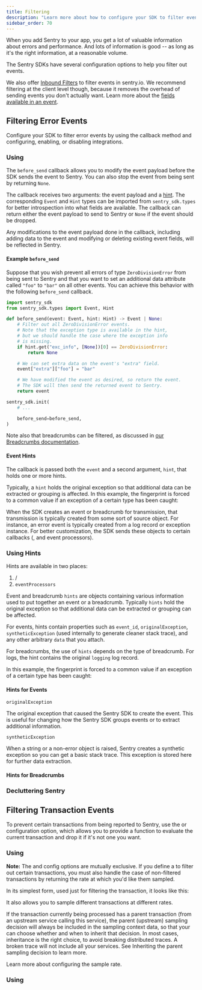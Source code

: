 ```yaml
---
title: Filtering
description: "Learn more about how to configure your SDK to filter events reported to Sentry."
sidebar_order: 70
---
```


When you add Sentry to your app, you get a lot of valuable information about errors and performance. And lots of information is good -- as long as it's the right information, at a reasonable volume.

The Sentry SDKs have several configuration options to help you filter out events.

We also offer [Inbound Filters](/concepts/data-management/filtering/) to filter events in sentry.io. We recommend filtering at the client level though, because it removes the overhead of sending events you don't actually want. Learn more about the [fields available in an event](https://develop.sentry.dev/sdk/data-model/event-payloads/).

## Filtering Error Events

Configure your SDK to filter error events by using the <PlatformIdentifier name="before-send" /> callback method and configuring, enabling, or disabling integrations.

### Using <PlatformIdentifier name="before-send" />

The `before_send` callback allows you to modify the event payload before the SDK sends the event to Sentry. You can also stop the event from being sent by returning `None`.

The callback receives two arguments: the event payload and a [hint](#event-hints). The corresponding `Event` and `Hint` types can be imported from `sentry_sdk.types` for better introspection into what fields are available. The callback can return either the event payload to send to Sentry or `None` if the event should be dropped.

Any modifications to the event payload done in the callback, including adding data to the event and modifying or deleting existing event fields, will be reflected in Sentry.

#### Example `before_send`

Suppose that you wish prevent all errors of type `ZeroDivisionError` from being sent to Sentry and that you want to set an additional data attribute called `"foo"` to `"bar"` on all other events. You can achieve this behavior with the following `before_send` callback.

```python
import sentry_sdk
from sentry_sdk.types import Event, Hint

def before_send(event: Event, hint: Hint) -> Event | None:
    # Filter out all ZeroDivisionError events.
    # Note that the exception type is available in the hint,
    # but we should handle the case where the exception info
    # is missing.
    if hint.get("exc_info", [None])[0] == ZeroDivisionError:
        return None

    # We can set extra data on the event's "extra" field.
    event["extra"]["foo"] = "bar"

    # We have modified the event as desired, so return the event.
    # The SDK will then send the returned event to Sentry.
    return event

sentry_sdk.init(
    # ...

    before_send=before_send,
)
```

Note also that breadcrumbs can be filtered, as discussed in [our Breadcrumbs documentation](/product/error-monitoring/breadcrumbs/).

#### Event Hints

The <PlatformIdentifier name="before-send" /> callback is passed both the `event` and a second argument, `hint`, that holds one or more hints.

Typically, a `hint` holds the original exception so that additional data can be extracted or grouping is affected. In this example, the fingerprint is forced to a common value if an exception of a certain type has been caught:

<PlatformContent includePath="configuration/before-send-hint" />

When the SDK creates an event or breadcrumb for transmission, that transmission is typically created from some sort of source object. For instance, an error event is typically created from a log record or exception instance. For better customization, the SDK sends these objects to certain callbacks (<PlatformIdentifier name="before-send" />, <PlatformIdentifier name="before-breadcrumb" /> and event processors).

### Using Hints

Hints are available in two places:

1. <PlatformIdentifier name="before-send" /> / <PlatformIdentifier name="before-breadcrumb" />
2. `eventProcessors`

Event and breadcrumb `hints` are objects containing various information used to put together an event or a breadcrumb. Typically `hints` hold the original exception so that additional data can be extracted or grouping can be affected.

For events, hints contain properties such as `event_id`, `originalException`, `syntheticException` (used internally to generate cleaner stack trace), and any other arbitrary `data` that you attach.

For breadcrumbs, the use of `hints` depends on the type of breadcrumb. For logs, the hint contains the original `logging` log record.

<PlatformContent includePath="configuration/before-send-fingerprint">

In this example, the fingerprint is forced to a common value if an exception of a certain type has been caught:

</PlatformContent>

#### Hints for Events

`originalException`

The original exception that caused the Sentry SDK to create the event. This is useful for changing how the Sentry SDK groups events or to extract additional information.

`syntheticException`

When a string or a non-error object is raised, Sentry creates a synthetic exception so you can get a basic stack trace. This exception is stored here for further data extraction.

#### Hints for Breadcrumbs

<PlatformContent includePath="configuration/breadcrumb-hints" />

### Decluttering Sentry

<PlatformContent includePath="configuration/decluttering" />

## Filtering Transaction Events

To prevent certain transactions from being reported to Sentry, use the <PlatformIdentifier name="traces-sampler" /> or <PlatformIdentifier name="before-send-transaction" /> configuration option, which allows you to provide a function to evaluate the current transaction and drop it if it's not one you want.

### Using <PlatformIdentifier name="traces-sampler" />

**Note:** The <PlatformIdentifier name="traces-sampler" /> and <PlatformIdentifier name="traces-sample-rate" /> config options are mutually exclusive. If you define a <PlatformIdentifier name="traces-sampler" /> to filter out certain transactions, you must also handle the case of non-filtered transactions by returning the rate at which you'd like them sampled.

In its simplest form, used just for filtering the transaction, it looks like this:

<PlatformContent includePath="performance/traces-sampler-as-filter" />

It also allows you to sample different transactions at different rates.

If the transaction currently being processed has a parent transaction (from an upstream service calling this service), the parent (upstream) sampling decision will always be included in the sampling context data, so that your <PlatformIdentifier name="traces-sampler" /> can choose whether and when to inherit that decision. In most cases, inheritance is the right choice, to avoid breaking distributed traces. A broken trace will not include all your services. See <PlatformLink to="/configuration/sampling/#inheritance">Inheriting the parent sampling decision</PlatformLink> to learn more.

Learn more about <PlatformLink to="/configuration/sampling/">configuring the sample rate</PlatformLink>.

### Using <PlatformIdentifier name="before-send-transaction" />

<PlatformContent includePath="configuration/before-send-transaction" />
